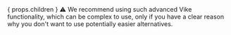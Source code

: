 
<Advanced>
  { props.children }
  <span style={{ fontFamily: 'emoji' }}>⚠️</span>
  We recommend using such advanced Vike functionality, which can be complex to use, only if you have a clear reason why you don't want to use potentially easier alternatives.
</Advanced>
